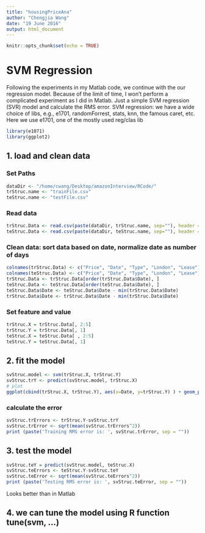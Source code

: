 ```yaml
---
title: "housingPriceAna"
author: "Chengjia Wang"
date: "19 June 2016"
output: html_document
---
```


```r
knitr::opts_chunk$set(echo = TRUE)
```
# SVM Regression
Following the experiments in my Matlab code, we continue with the our regression model.
Because of the limit of time, I won't perform a complicated experiment as I did in Matlab.
Just a simple SVM regression (SVR) model and calculate the RMS error.
SVM regression: we have a wide choice of libs, e.g., e1701, randomForrest, stats, knn, the famous caret, etc.
Here we use e1701, one of the mostly used reg/clas lib
```r
library(e1071)
library(ggplot2)
```

## 1. load and clean data 

### Set Paths
```r
dataDir <- "/home/cwang/Desktop/amazonInterview/RCode/"
trStruc.name <- "trainFile.csv"
teStruc.name <- "testFile.csv"
```

### Read data
```r
trStruc.Data <- read.csv(paste(dataDir, trStruc.name, sep=""), header = FALSE)
teStruc.Data <- read.csv(paste(dataDir, teStruc.name, sep=""), header = FALSE)
```

### Clean data: sort data based on date, normalize date as number of days
```r
colnames(trStruc.Data) <- c("Price", "Date", "Type", "London", "Lease")
colnames(teStruc.Data) <- c("Price", "Date", "Type", "London", "Lease")
trStruc.Data <- trStruc.Data[order(trStruc.Data$Date), ]
teStruc.Data <- teStruc.Data[order(teStruc.Data$Date), ]
teStruc.Data$Date <- teStruc.Data$Date - min(trStruc.Data$Date)
trStruc.Data$Date <- trStruc.Data$Date - min(trStruc.Data$Date)
```

### Set feature and value
```r
trStruc.X = trStruc.Data[, 2:5]
trStruc.Y = trStruc.Data[, 1]
teStruc.X = teStruc.Data[ , 2:5]
teStruc.Y = teStruc.Data[, 1]
```

## 2. fit the model
```r
svStruc.model <- svm(trStruc.X, trStruc.Y)
svStruc.trY <- predict(svStruc.model, trStruc.X)
# plot
ggplot(cbind(trStruc.X, trStruc.Y), aes(x=Date, y=trStruc.Y) ) + geom_point() + geom_smooth()
```

### calculate the error
```r
svStruc.trErrors <- trStruc.Y-svStruc.trY
svStruc.trError <- sqrt(mean(svStruc.trErrors^2))
print (paste('Training RMS error is: ', svStruc.trError, sep = ""))
```

## 3. test the model
```r
svStruc.teY = predict(svStruc.model, teStruc.X)
svStruc.teErrors <- teStruc.Y-svStruc.teY
svStruc.teError <- sqrt(mean(svStruc.teErrors^2))
print (paste('Testing RMS error is: ', svStruc.teError, sep = ""))
```

Looks better than in Matlab

## 4. we can tune the model using R function tune(svm, ...)
